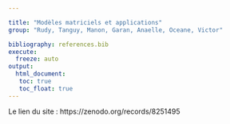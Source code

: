 ---

title: "Modèles matriciels et applications"
group: "Rudy, Tanguy, Manon, Garan, Anaelle, Oceane, Victor" 

bibliography: references.bib
execute: 
  freeze: auto
output: 
  html_document:
   toc: true
   toc_float: true
---

Le lien du site : https://zenodo.org/records/8251495 




